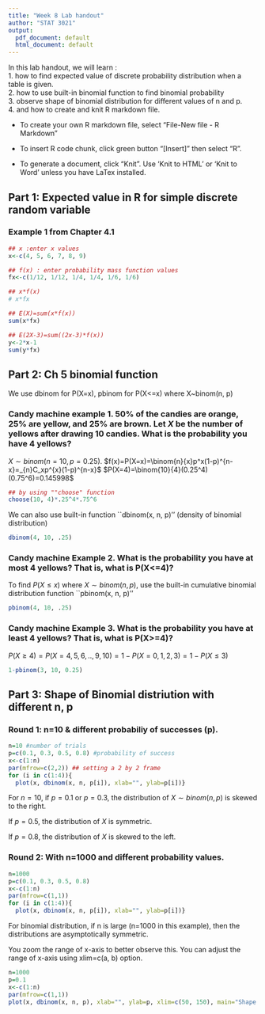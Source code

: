 ```yaml
---
title: "Week 8 Lab handout"
author: "STAT 3021"
output:
  pdf_document: default
  html_document: default
---
```


In this lab handout, we will learn :  
1. how to find expected value of discrete probability distribution when a table is given.  
2. how to use built-in binomial function to find binomial probability  
3. observe shape of binomial distribution for different values of  n and p.   
4. and how to create and knit R markdown file. 


* To create your own R markdown file, select "File-New file - R Markdown" 

* To insert R code chunk, click green button "[Insert]" then select "R".    

* To generate a document, click "Knit". Use 'Knit to HTML' or 'Knit to Word' unless you have LaTex installed.  



## Part 1: Expected value in R for simple discrete random variable
### Example 1 from Chapter 4.1

```r
## x :enter x values 
x<-c(4, 5, 6, 7, 8, 9)

## f(x) : enter probability mass function values
fx<-c(1/12, 1/12, 1/4, 1/4, 1/6, 1/6)

## x*f(x) 
# x*fx

## E(X)=sum(x*f(x)) 
sum(x*fx)

## E(2X-3)=sum((2x-3)*f(x))
y<-2*x-1
sum(y*fx)
```

## Part 2: Ch 5 binomial function  
We use dbinom for P(X=x), pbinom for P(X<=x) where X~binom(n, p)  

### Candy machine example 1. 50\% of the candies are orange, 25% are yellow, and 25% are brown. Let $X$ be the number of yellows after drawing 10 candies. What is the probability you have 4 yellows?   

$X\sim binom(n=10, p=0.25)$. $f(x)=P(X=x)=\binom{n}{x}p^x(1-p)^{n-x}=_{n}C_xp^{x}(1-p)^{n-x}$
$P(X=4)=\binom{10}{4}(0.25^4)(0.75^6)=0.145998$

```r
## by using ""choose" function
choose(10, 4)*.25^4*.75^6
```

We can also use built-in function ``dbinom(x, n, p)'' (density of binomial distribution)

```r
dbinom(4, 10, .25)

```
### Candy machine Example 2. What is the probability you have at most 4 yellows?  That is, what is P(X<=4)?   

To find $P(X\leq x)$ where $X\sim binom(n, p)$, use the built-in cumulative binomial distribution function  ``pbinom(x, n, p)''

```r
pbinom(4, 10, .25)

```
### Candy machine Example 3. What is the probability you have at least 4 yellows?  That is, what is P(X>=4)?   


$P(X\geq 4) = P(X=4, 5, 6, .., 9, 10) = 1 - P(X=0, 1, 2, 3)=1-P(X\leq 3)$ 
```r
1-pbinom(3, 10, 0.25)

```


## Part 3: Shape of Binomial distriution with different n, p 

### Round 1: n=10 & different probabiliy of successes (p). 

```r
n=10 #number of trials
p=c(0.1, 0.3, 0.5, 0.8) #probability of success
x<-c(1:n) 
par(mfrow=c(2,2)) ## setting a 2 by 2 frame
for (i in c(1:4)){
  plot(x, dbinom(x, n, p[i]), xlab="", ylab=p[i])}
```

For $n=10$, if $p=0.1$ or $p=0.3$, the distribution of $X\sim binom (n, p)$ is skewed to the right. 

If $p=0.5$, the distribution of $X$ is symmetric.  

If $p=0.8$, the distribution of $X$ is skewed to the left. 


### Round 2: With n=1000 and different probability values. 

```r
n=1000
p=c(0.1, 0.3, 0.5, 0.8)
x<-c(1:n)
par(mfrow=c(1,1)) 
for (i in c(1:4)){
  plot(x, dbinom(x, n, p[i]), xlab="", ylab=p[i])}
```

For binomial distribution, if n is large (n=1000 in this example), then the distributions are asymptotically symmetric.

You zoom the range of x-axis to better observe this. You can adjust the range of x-axis using xlim=c(a, b) option. 

```r
n=1000
p=0.1
x<-c(1:n)
par(mfrow=c(1,1))
plot(x, dbinom(x, n, p), xlab="", ylab=p, xlim=c(50, 150), main="Shape of binom(n=1000, p=0.1)")
```


